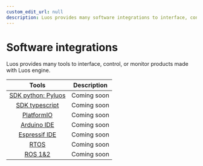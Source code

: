 ```yaml
---
custom_edit_url: null
description: Luos provides many software integrations to interface, control, or monitor products made with Luos engine.
---
```


# Software integrations

Luos provides many tools to interface, control, or monitor products made with Luos engine.

|                        Tools                        | Description |
| :-------------------------------------------------: | :---------: |
|           [SDK python: Pyluos](./pyluos)            | Coming soon |
| [SDK typescript](https://github.com/Luos-io/sdk-ts) | Coming soon |
|            [PlatformIO](/tutorials/pio)             | Coming soon |
|          [Arduino IDE](/tutorials/arduino)          | Coming soon |
|           [Espressif IDE](/tutorials/esp)           | Coming soon |
|             [RTOS](/tutorials/freertos)             | Coming soon |
|                  [ROS 1&2](./ros)                   | Coming soon |
